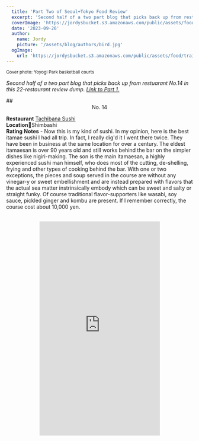 ```yaml
---
  title: 'Part Two of Seoul+Tokyo Food Review'
  excerpt: 'Second half of a two part blog that picks back up from restuarant No.14 in this 22-restaurant review dump.'
  coverImage: 'https://jordysbucket.s3.amazonaws.com/public/assets/food/train.jpeg'
  date: '2023-09-26'
  author: 
    name: Jordy
    picture: '/assets/blog/authors/bird.jpg'
  ogImage:
    url: 'https://jordysbucket.s3.amazonaws.com/public/assets/food/train.jpeg'
---
```




<small>Cover photo: Yoyogi Park basketball courts</small>

_Second half of a two part blog that picks back up from restuarant No.14 in this 22-restaurant review dump. [Link to Part 1.](/posts/korea-japan)_

<a name="14" />
## <center>No. 14</center>

**Restaurant** <u>Tachibana Sushi</u>\
**Location**📍Shimbashi\
**Rating** 
<ProgressBar valuePercentage={90} />
**Notes** - Now this is my kind of sushi. In my opinion, here is the best itamae sushi I had all trip. In fact, I really dig'd it I went there twice. They have been in business at the same location for over a century. The eldest itamaesan is over 90 years old and still works behind the bar on the simpler dishes like nigiri-making. The son is the main itamaesan, a highly experienced sushi man himself, who does most of the cutting, de-shelling, frying and other types of cooking behind the bar. With one or two exceptions, the pieces and soup served in the course are without any vinegar-y or sweet embellishment and are instead prepared with flavors that the actual sea matter instrinsically embody which can be sweet and salty or straight funky. Of course traditional flavor-supporters like wasabi, soy sauce, pickled ginger and kombu are present. If I remember correctly, the course cost about 10,000 yen. 

<center>
  <PhotoGallery slides={tachiPhotos} />
</center>
<br />
<center>
  <iframe
    width="325"
    height="578"
    src="https://www.youtube.com/embed/qez4iavtq3M"
    title="Tachibana"
    frameborder="0"
    allow="accelerometer; clipboard-write; encrypted-media; gyroscope; picture-in-picture; web-share"
    allowfullscreen
    />
</center>
<br />
<hr />

<a name="15" />
## <center>No. 15</center>

**Restaurant** <u>Tsujihan</u>\
**Location**📍Arkhills\
**Rating** 
<ProgressBar valuePercentage={89} />
**Notes** - Way before TikTok craze, this place got my stamp of approval back in January. At that point, I rated it in the high 90s, since it was an unassuming lunch spot serving a humble 1,250 yen dish that brought you extreme happiness as you left the restaurant chewing on your toothpick. I went twice in two weeks, consistently amazing the second time, which is a true sign of a top-notch eatery. Come March, after it understandably went viral, I went again only to find the lines to be irresponsibly long and the prices marked up 36%. These unwelcomed changes may have contributed to the bias, but in the end, the flavor, which I regard highest in importance, was sadly compromised resulting in an 8.9 (pretty damn good if you ask me!).

<center>
  <PhotoGallery slides={tsujiPhotos} />
</center>
<br />
<hr />

<a name="16" />
## <center>No. 16</center>

**Restaurant** <u>Etsubo</u>\
**Location**📍Arkhills - South Tower\
**Rating** 
<ProgressBar valuePercentage={93} />
**Notes** - The orchestration of the staff at this upper-scale after-work izakaya is remarkable. They have an open kitchen layout where you can see the stations from the bar. There are three stations in a fairly tight space and, with about two persons per station, the space looks even tigher. Watching them put out dishes for a packed happy hour crowd was super impressive. Looked like some kind of a well run sports team or a groovin' jazz ensemble that telekinetically counts each other into measures with subtle nods and faces somehow keeping perfect tempo without a conductor. From the frying station to the charcoal grill yakitori corner to the sashimi/raw bar, the place hums so smoothly that they should be studied by restuaranteurs. They use a menu system where you order from a website accessible by QR code, and all the servers walk around with just repurposed iPod Touches that can fix orders and check on other things.

<center>
  <PhotoGallery slides={etsuboPhotos} />
</center>
<br />
<hr />

<a name="17" />
## <center>No. 17</center>

**Restaurant** <u>Tenfuku</u>\
**Location**📍Oomorikita\
**Rating** 
<ProgressBar valuePercentage={80} />
**Notes** - For this 15+ course meal, you sit directly at the bar and are presented with dishes that are mostly fried in lightly coated tempura breading. Highlight is the last dish, the tendon, which is vegetable and seafood tempura over a bed of rice with light soy sauce. I think they mentioned that the bento version of this item is a big hit for the lunch crowd.

<center>
  <PhotoGallery slides={tenPhotos} />
</center>
<br />
<hr />

<a name="18" />
## <center>No. 18</center>

**Restaurant** <u>양평해장국</u>\
**Location**📍Ookubo\
**Rating** 
<ProgressBar valuePercentage={77} />
**Notes** - Solid 순댓국. Clean and good flavor but nothing stands out. If you have a Korean food fix in Tokyo, this is the place to go.

<center>
  <PhotoGallery slides={yangPyongPhotos} />
</center>
<br />
<hr />

<a name="19" />
## <center>No. 19</center>

**Restaurant** <u>Kara-age Senmon Kimisei</u>\
**Location**📍Roppongi\
**Rating** 
<ProgressBar valuePercentage={80} />
**Notes** - I would eat here very frequently for lunch if I worked in the area. Four large chunks of dark meat kara-age chicken with unlimited rice and cabbage salad. Would be nice if the breading was a little lighter. Large portions!

<center>
  <PhotoGallery slides={karagePhotos} />
</center>
<br />
<hr />

<a name="20" />
## <center>No. 20</center>

**Restaurant** <u>세광양대창</u>\
**Location**📍일산\
**Rating** 
<ProgressBar valuePercentage={95} />
**Notes** - Highest rating of the trip! It is hard to go wrong with 대창 from 한우 marinated in lightly sweet and spicy sauce cooked over a charcoal grill; however, without proper ventilation, the smoke levels can get disastrous. This is where this place shines because at each table is a cool looking vent that comes up from the ground, around the table, staring directly at the grill sucking up all the smoke expelled from the rendering down of the clumps of fat on the meat. Friendly staff explains the cooking process and will insist on doing the grilling themselves since cooking 대창 is not as simple as cooking typical K-bbq. The cleanliness is impressive, considering they are cooking the greasiest part of the cow right at the tables.

<center>
  <PhotoGallery slides={segwangPhotos} />
</center>
<br />
<center>
  <iframe
    width="325"
    height="578"
    src="https://www.youtube.com/embed/qgGoWHg0V_w"
    title="segwang"
    frameborder="0"
    allow="accelerometer; clipboard-write; encrypted-media; gyroscope; picture-in-picture; web-share"
    allowfullscreen
    />
</center>
<br />
<hr />

<a name="21" />
## <center>No. 21</center>

**Restaurant** <u>Congee GoGo</u>\
**Location**📍일산\
**Rating** 
<ProgressBar valuePercentage={80} />
**Notes** - They had a fire at this location a couple months prior and re-opened when I was visiting the town. Old favorite, tastes just as good if not even better than the last time. Apparently coming back from a fire in the restaurant world is some kind of good luck in Korea. Korean superstitions never ceases to amaze me.  

<center>
  <PhotoGallery slides={congeePhotos} />
</center>
<br />
<hr />

<a name="22" />
## <center>No. 22</center>

**Restaurant** <u>Sarutahiko Coffee</u>\
**Location**📍Shimokitazawa\
**Rating** 
<ProgressBar valuePercentage={90} />
**Notes** - Bonus coffee rating. Got a regular latte that was the perfect blend of smooth and strong. A franchised coffee shop with multiple locations where people come to work, read and chat. A thousand times better than starbucks, dunkin or pete's. 

<center>
  <PhotoGallery slides={coffeePhotos} />
</center>
<br />
<hr />

Annnnnd there you have it. I would like to mention that my stomach was growling the entire time I was writing this, and I hope people will appreciate the pain and suffering I had to endure to get this out there. Finally, a funny piece of observation, which is that, in Japan, one of the premium brands of water is from Fuji, where in the states we have Fiji. Riddle me that.

<center>
  <PhotoGallery slides={fujiPhotos} />
</center>